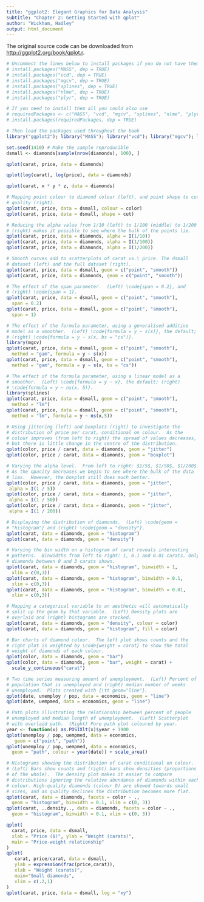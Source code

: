 ---
title: "ggplot2: Elegant Graphics for Data Analysis"
subtitle: "Chapter 2: Getting Started with qplot"
author: "Wickham, Hadley"
output: html_document
---

The original source code can be downloaded from [http://ggplot2.org/book/qplot.r](the book website).
```{r, eval = TRUE, echo = TRUE, cache = TRUE}
# Uncomment the lines below to install packages if you do not have them
# install.packages("MASS", dep = TRUE)
# install.packages("vcd", dep = TRUE)
# install.packages("mgcv", dep = TRUE)
# install.packages("splines", dep = TRUE)
# install.packages("nlme", dep = TRUE)
# install.packages("plyr", dep = TRUE)

# If you need to install them all you could also use
# requiredPackages <- c("MASS", "vcd", "mgcv", "splines", "nlme", "plyr")
# install.packages(requiredPackages, dep = TRUE)

# Then load the packages used throughout the book
library("ggplot2"); library("MASS"); library("vcd"); library("mgcv"); library("nlme"); library("splines"); library("plyr")
```   

```{r, eval = TRUE, echo = TRUE, warning = TRUE, error = TRUE, cache = TRUE, fig.align = 'center', fig.width = 7, fig.height = 5, tidy = TRUE}
set.seed(1410) # Make the sample reproducible
dsmall <- diamonds[sample(nrow(diamonds), 100), ]

qplot(carat, price, data = diamonds)

qplot(log(carat), log(price), data = diamonds)

qplot(carat, x * y * z, data = diamonds)

# Mapping point colour to diamond colour (left), and point shape to cut
# quality (right).
qplot(carat, price, data = dsmall, colour = color)
qplot(carat, price, data = dsmall, shape = cut)

# Reducing the alpha value from 1/10 (left) to 1/100 (middle) to 1/200
# (right) makes it possible to see where the bulk of the points lie.
qplot(carat, price, data = diamonds, alpha = I(1/10))
qplot(carat, price, data = diamonds, alpha = I(1/100))
qplot(carat, price, data = diamonds, alpha = I(1/200))

# Smooth curves add to scatterplots of carat vs.\ price. The dsmall
# dataset (left) and the full dataset (right).
qplot(carat, price, data = dsmall, geom = c("point", "smooth"))
qplot(carat, price, data = diamonds, geom = c("point", "smooth"))

# The effect of the span parameter.  (Left) \code{span = 0.2}, and
# (right) \code{span = 1}.
qplot(carat, price, data = dsmall, geom = c("point", "smooth"), 
  span = 0.2)
qplot(carat, price, data = dsmall, geom = c("point", "smooth"), 
  span = 1)

# The effect of the formula parameter, using a generalised additive
# model as a smoother.  (Left) \code{formula = y ~ s(x)}, the default;
# (right) \code{formula = y ~ s(x, bs = "cs")}.
library(mgcv)
qplot(carat, price, data = dsmall, geom = c("point", "smooth"), 
  method = "gam", formula = y ~ s(x))
qplot(carat, price, data = dsmall, geom = c("point", "smooth"), 
  method = "gam", formula = y ~ s(x, bs = "cs"))

# The effect of the formula parameter, using a linear model as a
# smoother.  (Left) \code{formula = y ~ x}, the default; (right)
# \code{formula = y ~ ns(x, 5)}.
library(splines)
qplot(carat, price, data = dsmall, geom = c("point", "smooth"), 
  method = "lm")
qplot(carat, price, data = dsmall, geom = c("point", "smooth"), 
  method = "lm", formula = y ~ ns(x,5))

# Using jittering (left) and boxplots (right) to investigate the
# distribution of price per carat, conditional on colour.  As the
# colour improves (from left to right) the spread of values decreases,
# but there is little change in the centre of the distribution.
qplot(color, price / carat, data = diamonds, geom = "jitter")
qplot(color, price / carat, data = diamonds, geom = "boxplot")

# Varying the alpha level.  From left to right: $1/5$, $1/50$, $1/200$.
# As the opacity decreases we begin to see where the bulk of the data
# lies.  However, the boxplot still does much better.
qplot(color, price / carat, data = diamonds, geom = "jitter",
 alpha = I(1 / 5))
qplot(color, price / carat, data = diamonds, geom = "jitter",
 alpha = I(1 / 50))
qplot(color, price / carat, data = diamonds, geom = "jitter",
 alpha = I(1 / 200))

# Displaying the distribution of diamonds.  (Left) \code{geom =
# "histogram"} and (right) \code{geom = "density"}.
qplot(carat, data = diamonds, geom = "histogram")
qplot(carat, data = diamonds, geom = "density")

# Varying the bin width on a histogram of carat reveals interesting
# patterns.  Binwidths from left to right: 1, 0.1 and 0.01 carats. Only
# diamonds between 0 and 3 carats shown.
qplot(carat, data = diamonds, geom = "histogram", binwidth = 1, 
  xlim = c(0,3))
qplot(carat, data = diamonds, geom = "histogram", binwidth = 0.1,
  xlim = c(0,3))
qplot(carat, data = diamonds, geom = "histogram", binwidth = 0.01,
  xlim = c(0,3))

# Mapping a categorical variable to an aesthetic will automatically
# split up the geom by that variable.  (Left) Density plots are
# overlaid and (right) histograms are stacked.
qplot(carat, data = diamonds, geom = "density", colour = color)
qplot(carat, data = diamonds, geom = "histogram", fill = color)

# Bar charts of diamond colour.  The left plot shows counts and the
# right plot is weighted by \code{weight = carat} to show the total
# weight of diamonds of each colour.
qplot(color, data = diamonds, geom = "bar")
qplot(color, data = diamonds, geom = "bar", weight = carat) +
  scale_y_continuous("carat")

# Two time series measuring amount of unemployment.  (Left) Percent of
# population that is unemployed and (right) median number of weeks
# unemployed.  Plots created with {\tt geom="line"}.
qplot(date, unemploy / pop, data = economics, geom = "line")
qplot(date, uempmed, data = economics, geom = "line")

# Path plots illustrating the relationship between percent of people
# unemployed and median length of unemployment.  (Left) Scatterplot
# with overlaid path.  (Right) Pure path plot coloured by year.
year <- function(x) as.POSIXlt(x)$year + 1900
qplot(unemploy / pop, uempmed, data = economics, 
   geom = c("point", "path"))
qplot(unemploy / pop, uempmed, data = economics, 
  geom = "path", colour = year(date)) + scale_area()

# Histograms showing the distribution of carat conditional on colour.
# (Left) Bars show counts and (right) bars show densities (proportions
# of the whole).  The density plot makes it easier to compare
# distributions ignoring the relative abundance of diamonds within each
# colour. High-quality diamonds (colour D) are skewed towards small
# sizes, and as quality declines the distribution becomes more flat.
qplot(carat, data = diamonds, facets = color ~ ., 
  geom = "histogram", binwidth = 0.1, xlim = c(0, 3))
qplot(carat, ..density.., data = diamonds, facets = color ~ .,
  geom = "histogram", binwidth = 0.1, xlim = c(0, 3))

qplot(
  carat, price, data = dsmall, 
  xlab = "Price ($)", ylab = "Weight (carats)",  
  main = "Price-weight relationship"
)
qplot(
   carat, price/carat, data = dsmall, 
   ylab = expression(frac(price,carat)), 
   xlab = "Weight (carats)",  
   main="Small diamonds", 
   xlim = c(.2,1)
)
qplot(carat, price, data = dsmall, log = "xy")
```